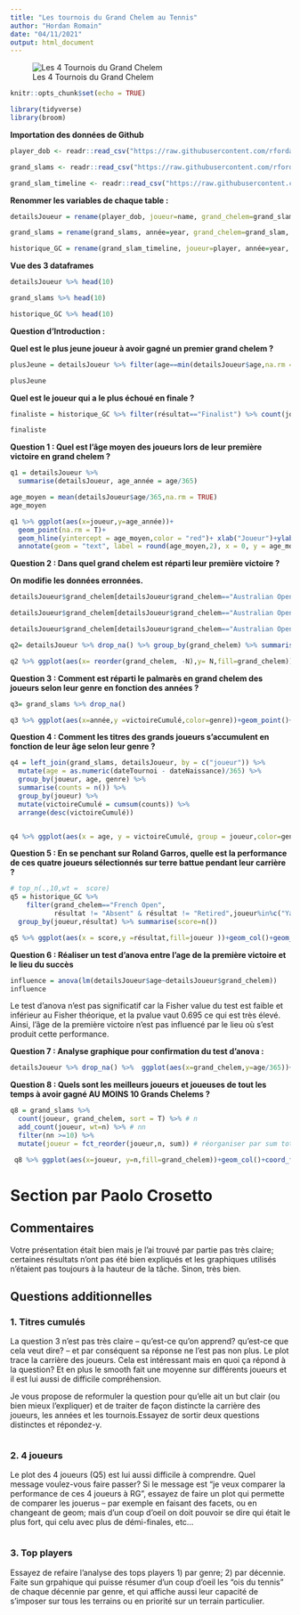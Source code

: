 ```yaml
---
title: "Les tournois du Grand Chelem au Tennis"
author: "Hordan Romain"
date: "04/11/2021"
output: html_document
---
```


![Les 4 Tournois du Grand Chelem](C:\Users\dinor\Desktop\M1 MIASHS BDA\Logiciels spécialisés\Rstudio\Intro-to-R-M1-C2ES-2021\Student Area\Romain_Hordan\4slams_original_original_original.jpg)

```r
knitr::opts_chunk$set(echo = TRUE)
```


```r
library(tidyverse)
library(broom)
```

**Importation des données de Github**
```r
player_dob <- readr::read_csv("https://raw.githubusercontent.com/rfordatascience/tidytuesday/master/data/2019/2019-04-09/player_dob.csv")

grand_slams <- readr::read_csv("https://raw.githubusercontent.com/rfordatascience/tidytuesday/master/data/2019/2019-04-09/grand_slams.csv")

grand_slam_timeline <- readr::read_csv("https://raw.githubusercontent.com/rfordatascience/tidytuesday/master/data/2019/2019-04-09/grand_slam_timeline.csv")

```


**Renommer les variables de chaque table : **

```r
detailsJoueur = rename(player_dob, joueur=name, grand_chelem=grand_slam, dateNaissance=date_of_birth, date_1er_Titre=date_of_first_title)

grand_slams = rename(grand_slams, année=year, grand_chelem=grand_slam, joueur=name, victoireCumulé=rolling_win_count, dateTournoi=tournament_date, genre=gender)

historique_GC = rename(grand_slam_timeline, joueur=player, année=year, grand_chelem=tournament, résultat=outcome, genre=gender)

```

**Vue des 3 dataframes**

```r
detailsJoueur %>% head(10)

grand_slams %>% head(10)

historique_GC %>% head(10)

```

**Question d'Introduction :**

**Quel est le plus jeune joueur à avoir gagné un premier grand chelem ?**

```r
plusJeune = detailsJoueur %>% filter(age==min(detailsJoueur$age,na.rm = T)) %>% mutate(age=round(age/365,2))

plusJeune

```

**Quel est le joueur qui a le plus échoué en finale ?**

```r
finaliste = historique_GC %>% filter(résultat=="Finalist") %>% count(joueur,résultat) %>% filter(n==max(n))

finaliste

```


**Question 1 : Quel est l'âge moyen des joueurs lors de leur première victoire en grand chelem ?**

```r
q1 = detailsJoueur %>%
  summarise(detailsJoueur, age_année = age/365)

age_moyen = mean(detailsJoueur$age/365,na.rm = TRUE)
age_moyen

q1 %>% ggplot(aes(x=joueur,y=age_année))+
  geom_point(na.rm = T)+
  geom_hline(yintercept = age_moyen,color = "red")+ xlab("Joueur")+ylab("Age")+
  annotate(geom = "text", label = round(age_moyen,2), x = 0, y = age_moyen+0.75, hjust = 0, color="darkred")+ theme(axis.text.x = element_blank(), axis.ticks.x =element_blank())+labs(title = "Nuage de points des âges lors du 1er Titre des joueurs")

```

**Question 2 : Dans quel grand chelem est réparti leur première victoire ?**

**On modifie les données erronnées.**
```r

detailsJoueur$grand_chelem[detailsJoueur$grand_chelem=="Australian Open (Jan.)"]="Australian Open"

detailsJoueur$grand_chelem[detailsJoueur$grand_chelem=="Australian Open (January)"]="Australian Open"

detailsJoueur$grand_chelem[detailsJoueur$grand_chelem=="Australian Open (December)"]="Australian Open"

```


```r
q2= detailsJoueur %>% drop_na() %>% group_by(grand_chelem) %>% summarise(N=n())

q2 %>% ggplot(aes(x= reorder(grand_chelem, -N),y= N,fill=grand_chelem)) + geom_col()+coord_flip()+xlab("Grand Chelem")+ylab("Nombre de première victoire")+labs(title = "Répartition des premières victoires en Grand Chelem")


```

**Question 3 : Comment est réparti le palmarès en grand chelem des joueurs selon leur genre en fonction des années ?**

```r
q3= grand_slams %>% drop_na()

q3 %>% ggplot(aes(x=année,y =victoireCumulé,color=genre))+geom_point()+geom_rug() +geom_smooth(method = "loess",formula = "y ~ x") + annotate(geom = "text", label = "Serena Williams", x = 2017, y = 23, hjust = 1)+labs(title = "Titres cumulés en fonction du temps selon le genre")

```

**Question 4 : Comment les titres des grands joueurs s'accumulent en fonction de leur âge selon leur genre ?**

```r
q4 = left_join(grand_slams, detailsJoueur, by = c("joueur")) %>% 
  mutate(age = as.numeric(dateTournoi - dateNaissance)/365) %>%
  group_by(joueur, age, genre) %>% 
  summarise(counts = n()) %>% 
  group_by(joueur) %>% 
  mutate(victoireCumulé = cumsum(counts)) %>% 
  arrange(desc(victoireCumulé))


q4 %>% ggplot(aes(x = age, y = victoireCumulé, group = joueur,color=genre)) + geom_point() + geom_step()+geom_rug() + facet_wrap(~genre)+labs(title = "Evolution du palmarès de chaque joueur en fonction de son âge")

```

**Question 5 : En se penchant sur Roland Garros, quelle est la performance de ces quatre joueurs sélectionnés sur terre battue pendant leur carrière ?**

```r
# top_n(.,10,wt =  score)
q5 = historique_GC %>% 
    filter(grand_chelem=="French Open",
           résultat != "Absent" & résultat != "Retired",joueur%in%c("Yannick Noah","Adriano Panatta","Rafael Nadal","Roger Federer")) %>%
  group_by(joueur,résultat) %>% summarise(score=n())

q5 %>% ggplot(aes(x = score,y =résultat,fill=joueur ))+geom_col()+geom_rug()+labs(title = "Performance de chaque joueur à RG durant sa carrière")
```


**Question 6 : Réaliser un test d'anova entre l'age de la première victoire et le lieu du succès**

```r
influence = anova(lm(detailsJoueur$age~detailsJoueur$grand_chelem))
influence
```

Le test d'anova n'est pas significatif car la Fisher value du test est faible et inférieur au Fisher théorique, et la pvalue vaut 0.695 ce qui est très élevé.
Ainsi, l'âge de la première victoire n'est pas influencé par le lieu où s'est produit cette performance.


**Question 7 : Analyse graphique pour confirmation du test d'anova :**

```r
detailsJoueur %>% drop_na() %>%  ggplot(aes(x=grand_chelem,y=age/365))+geom_boxplot(na.rm = T)+labs(title = "Boîtes à moustache de l'âge de première victoire selon chaque GC")+xlab("Grand Chelem")+ylab("Age")


```

**Question 8 : Quels sont les meilleurs joueurs et joueuses de tout les temps à avoir gagné AU MOINS 10 Grands Chelems ?**

```r
q8 = grand_slams %>% 
  count(joueur, grand_chelem, sort = T) %>% # n
  add_count(joueur, wt=n) %>% # nn
  filter(nn >=10) %>% 
  mutate(joueur = fct_reorder(joueur,n, sum)) # réorganiser par sum totale

 q8 %>% ggplot(aes(x=joueur, y=n,fill=grand_chelem))+geom_col()+coord_flip()+ylab("Nombre de GC remportés")+xlab("TOP Player")+labs(title = "Les Légendes du Tennis Mondial")

```

# Section par Paolo Crosetto

## Commentaires

Votre présentation était bien mais je l'ai trouvé par partie pas très claire; certaines résultats n'ont pas été bien expliqués et les graphiques utilisés n'étaient pas toujours à la hauteur de la tâche. Sinon, très bien. 
      

## Questions additionnelles

### 1. Titres cumulés

La question 3 n'est pas très claire -- qu'est-ce qu'on apprend? qu'est-ce que cela veut dire? -- et par conséquent sa réponse ne l'est pas non plus. Le plot trace la carrière des joueurs. Cela est intéressant mais en quoi ça répond à la question? Et en plus le smooth fait une moyenne sur différents joueurs et il est lui aussi de difficile compréhension. 

Je vous propose de reformuler la question pour qu'elle ait un but clair (ou bien mieux l'expliquer) et de traiter de façon distincte la carrière des joueurs, les années et les tournois.Essayez de sortir deux questions distinctes et répondez-y.



```r

```


### 2. 4 joueurs

Le plot des 4 joueurs (Q5) est lui aussi difficile à comprendre. Quel message voulez-vous faire passer? Si le message est "je veux comparer la performance de ces 4 joueurs à RG", essayez de faire un plot qui permette de comparer les jouerus -- par exemple en faisant des facets, ou en changeant de geom; mais d'un coup d'oeil on doit pouvoir se dire qui était le plus fort, qui celu avec plus de démi-finales, etc...

```r

```


### 3. Top players

Essayez de refaire l'analyse des tops players 1) par genre; 2) par décennie. Faite sun grpahique qui puisse résumer d'un coup d'oeil les "ois du tennis" de chaque décennie par genre, et qui affiche aussi leur capacité de s'imposer sur tous les terrains ou en priorité sur un terrain particulier. 

```r

```

